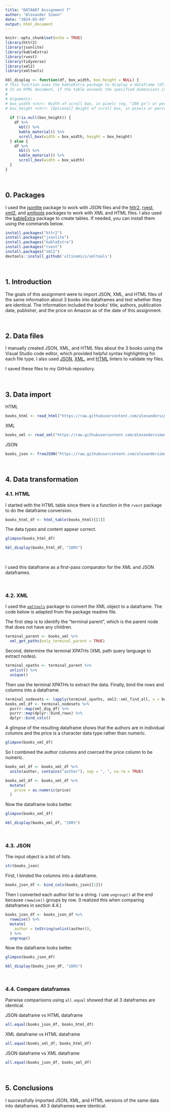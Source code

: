 ```yaml
---
title: "DATA607 Assignment 7"
author: "Alexander Simon"
date: "2024-03-09"
output: html_document
---
```


```r
knitr::opts_chunk$set(echo = TRUE)
library(httr2)
library(jsonlite)
library(kableExtra)
library(rvest)
library(tidyverse)
library(xml2)
library(xmltools)

kbl_display <- function(df, box_width, box_height = NULL) {
# This function uses the kableExtra package to display a dataframe (df).
# In an HTML document, if the table exceeds the specified dimensions it will be shown in a scrollable box.
#
# Arguments:
# box_width <chr>: Width of scroll box, in pixels (eg, "200 px") or percentage of total screen width (eg, "100%")
# box_height <chr>: [Optional] Height of scroll box, in pixels or percentage
  
  if (!is.null(box_height)) {
    df %>%
      kbl() %>%
      kable_material() %>%
      scroll_box(width = box_width, height = box_height)
  } else {
    df %>%
      kbl() %>%
      kable_material() %>%
      scroll_box(width = box_width)
  }
}
```

<br>

## 0. Packages

I used the [jsonlite](https://cran.r-project.org/web/packages/jsonlite/index.html) package to work with JSON files and the [httr2](https://httr2.r-lib.org/), [rvest](https://cran.r-project.org/web/packages/rvest/index.html), [xml2](https://cran.r-project.org/web/packages/XML/index.html), and [xmltools](https://github.com/dantonnoriega/xmltools) packages to work with XML and HTML files. I also used the [kableExtra](https://cran.r-project.org/web/packages/kableExtra/vignettes/awesome_table_in_html.html) package to create tables. If needed, you can install them using the commands below.

```r
install.packages("httr2")
install.packages("jsonlite")
install.packages("kableExtra")
install.packages("rvest")
install.packages("xml2")
devtools::install_github('ultinomics/xmltools')
```

<br>

## 1. Introduction

The goals of this assignment were to import JSON, XML, and HTML files of the same information about 3 books into dataframes and test whether they are identical. The information included the books' title, authors, publication date, publisher, and the price on Amazon as of the date of this assignment.

<br>

## 2. Data files

I manually created JSON, XML, and HTML files about the 3 books using the Visual Studio code editor, which provided helpful syntax highlighting for each file type. I also used [JSON](https://jsonlint.com/), [XML](https://xmllint.com/), and [HTML](https://jsonformatter.org/html-validator) linters to validate my files.

I saved these files to my GitHub repository.

<br>

## 3. Data import

HTML

```r
books_html <- read_html("https://raw.githubusercontent.com/alexandersimon1/Data607/main/Assignment7/books.html")
```

XML

```r
books_xml <- read_xml("https://raw.githubusercontent.com/alexandersimon1/Data607/main/Assignment7/books.xml")
```

JSON

```r
books_json <- fromJSON("https://raw.githubusercontent.com/alexandersimon1/Data607/main/Assignment7/books.json", flatten = TRUE)
```

<br>

## 4. Data transformation

### 4.1. HTML

I started with the HTML table since there is a function in the `rvest` package to do the dataframe conversion.

```r
books_html_df <- html_table(books_html)[[1]]
```

The data types and content appear correct.

```r
glimpse(books_html_df)
```

```r
kbl_display(books_html_df, "100%")
```

<br>

I used this dataframe as a first-pass comparator for the XML and JSON dataframes.

<br>

### 4.2. XML

I used the [`xmltools`](https://github.com/dantonnoriega/xmltools) package to convert the XML object to a dataframe. The code below is adapted from the package readme file.

The first step is to identify the "terminal parent", which is the parent node that does not have any children.

```r
terminal_parent <- books_xml %>%
  xml_get_paths(only_terminal_parent = TRUE)
```

Second, determine the terminal XPATHs (XML path query language to extract nodes).

```r
terminal_xpaths <- terminal_parent %>%
  unlist() %>%
  unique()
```

Then use the terminal XPATHs to extract the data. Finally, bind the rows and columns into a dataframe.

```r
terminal_nodesets <- lapply(terminal_xpaths, xml2::xml_find_all, x = books_xml)
books_xml_df <- terminal_nodesets %>%
  purrr::map(xml_dig_df) %>% 
  purrr::map(dplyr::bind_rows) %>%
  dplyr::bind_cols()
```

A glimpse of the resulting dataframe shows that the authors are in individual columns and the price is a character data type rather than numeric.

```r
glimpse(books_xml_df)
```

So I combined the author columns and coerced the price column to be numeric.

```r
books_xml_df <- books_xml_df %>%
  unite(author, contains("author"), sep = ", ", na.rm = TRUE)
```

```r
books_xml_df <- books_xml_df %>%
  mutate(
    price = as.numeric(price)    
  )
```

Now the dataframe looks better.

```r
glimpse(books_xml_df)
```

```r
kbl_display(books_xml_df, "100%")
```

<br>

### 4.3. JSON

The input object is a list of lists.

```r
str(books_json)
```

First, I binded the columns into a dataframe.

```r
books_json_df <- bind_cols(books_json[[1]])
```

Then I converted each author list to a string. I use `ungroup()` at the end because `rowwise()` groups by row. (I realized this when comparing dataframes in section 4.4.)

```r
books_json_df <- books_json_df %>%
  rowwise() %>%
  mutate(
    author = toString(unlist(author)),
  ) %>%
  ungroup()
```

Now the dataframe looks better.

```r
glimpse(books_json_df)
```

```r
kbl_display(books_json_df, "100%")
```

<br>

### 4.4. Compare dataframes

Pairwise comparisons using `all.equal` showed that all 3 dataframes are identical.

JSON dataframe vs HTML dataframe

```r
all.equal(books_json_df, books_html_df)
```

XML dataframe vs HTML dataframe

```r
all.equal(books_xml_df, books_html_df)
```

JSON dataframe vs XML dataframe

```r
all.equal(books_json_df, books_xml_df)
```

<br>

## 5. Conclusions

I successfully imported JSON, XML, and HTML versions of the same data into dataframes. All 3 dataframes were identical.
